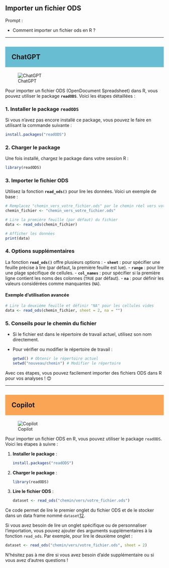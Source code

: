 ## Importer un fichier ODS

::: {.callout-note appearance="simple"}
Prompt : 

* Comment importer un fichier ods en R ?


:::

----

## ChatGPT {style="background-color: #69bdd2; padding: 20px;"}
![ChatGPT](../img/ChatGPT.PNG)


Pour importer un fichier ODS (OpenDocument Spreadsheet) dans R, vous pouvez utiliser le package **`readODS`**. Voici les étapes détaillées :

### 1. Installer le package `readODS`
Si vous n'avez pas encore installé ce package, vous pouvez le faire en utilisant la commande suivante :

```R
install.packages("readODS")
```

### 2. Charger le package
Une fois installé, chargez le package dans votre session R :

```R
library(readODS)
```

### 3. Importer le fichier ODS
Utilisez la fonction **`read_ods()`** pour lire les données. Voici un exemple de base :

```R
# Remplacez "chemin_vers_votre_fichier.ods" par le chemin réel vers votre fichier ODS
chemin_fichier <- "chemin_vers_votre_fichier.ods"

# Lire la première feuille (par défaut) du fichier
data <- read_ods(chemin_fichier)

# Afficher les données
print(data)
```

### 4. Options supplémentaires
La fonction **`read_ods()`** offre plusieurs options :
- **`sheet`** : pour spécifier une feuille précise à lire (par défaut, la première feuille est lue).
- **`range`** : pour lire une plage spécifique de cellules.
- **`col_names`** : pour spécifier si la première ligne contient les noms des colonnes (`TRUE` par défaut).
- **`na`** : pour définir les valeurs considérées comme manquantes (`NA`).

#### Exemple d'utilisation avancée
```R
# Lire la deuxième feuille et définir "NA" pour les cellules vides
data <- read_ods(chemin_fichier, sheet = 2, na = "")
```

### 5. Conseils pour le chemin du fichier
- Si le fichier est dans le répertoire de travail actuel, utilisez son nom directement.
- Pour vérifier ou modifier le répertoire de travail :
  ```R
  getwd() # Obtenir le répertoire actuel
  setwd("nouveau/chemin") # Modifier le répertoire
  ```

Avec ces étapes, vous pouvez facilement importer des fichiers ODS dans R pour vos analyses ! 😊

----

## Copilot {style="background-color: #faa555; padding: 20px;"}
![Copilot](../img/copilot.PNG)

Pour importer un fichier ODS en R, vous pouvez utiliser le package `readODS`. Voici les étapes à suivre :

1. **Installer le package** :
   ```R
   install.packages("readODS")
   ```

2. **Charger le package** :
   ```R
   library(readODS)
   ```

3. **Lire le fichier ODS** :
   ```R
   dataset <- read_ods("chemin/vers/votre_fichier.ods")
   ```

Ce code permet de lire le premier onglet du fichier ODS et de le stocker dans un data frame nommé `dataset`[1](https://cran.r-project.org/web/packages/readODS/readODS.pdf)[2](https://thinkr.fr/abcdr/comment-lire-un-fichier-ods-avec-r-read_ods/).

Si vous avez besoin de lire un onglet spécifique ou de personnaliser l'importation, vous pouvez ajouter des arguments supplémentaires à la fonction `read_ods`. Par exemple, pour lire le deuxième onglet :
```R
dataset <- read_ods("chemin/vers/votre_fichier.ods", sheet = 2)
```

N'hésitez pas à me dire si vous avez besoin d'aide supplémentaire ou si vous avez d'autres questions !